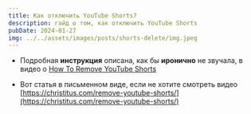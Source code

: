 ```yaml
---
title: Как отключить YouTube Shorts?
description: гайд о том, как отключить YouTube Shorts
pubDate: 2024-01-27
img: ../../assets/images/posts/shorts-delete/img.jpeg
---
```

* Подробная **инструкция** описана, как бы **иронично** не звучала, в видео о [How To Remove YouTube Shorts](https://www.youtube.com/watch?v=Nfr0uIU2lDI)&#x20;

* Вот статья в письменном виде, если не хотите смотреть видео [https://christitus.com/remove-youtube-shorts/](https://christitus.com/remove-youtube-shorts/)
